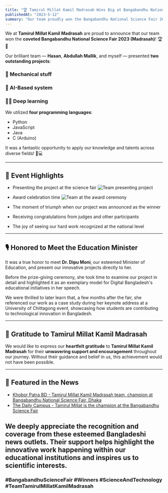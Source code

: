 ```yaml
---
title: "🏆 Tamirul Millat Kamil Madrasah Wins Big at Bangabandhu National Science Fair 2023!"
publishedAt: "2023-5-12"
summary: "Our team proudly won the Bangabandhu National Science Fair 2023 (Madrasah) by showcasing innovative projects in mechanical engineering and AI-based software, using Python, JavaScript, Java, and Arduino (C)."
---
```


We at **Tamirul Millat Kamil Madrasah** are proud to announce that our team won the **coveted Bangabandhu National Science Fair 2023 (Madrasah)**! 🏆🔬

Our brilliant team — **Hasan**, **Abdullah Mallik**, and myself — presented **two outstanding projects**:

### 🔧 Mechanical stuff  
### 🤖 AI-Based system
### 👨‍💻 Deep learning


We utilized **four programming languages**:
- Python  
- JavaScript  
- Java  
- C (Arduino)

It was a fantastic opportunity to apply our knowledge and talents across diverse fields! 🚀💻

---

## 📸 Event Highlights

- Presenting the project at the science fair
![Team presenting project](https://i.postimg.cc/cJFQzTMC/1688566365270.jpg)

- Award celebration time
![Team at the award ceremony](https://i.postimg.cc/k5kqcP6y/biggan.gif)
- The moment of triumph when our project was announced as the winner
- Receiving congratulations from judges and other participants
- The joy of seeing our hard work recognized at the national level

---

## 🎙️ Honored to Meet the Education Minister

It was a true honor to meet **Dr. Dipu Moni**, our esteemed Minister of Education, and present our innovative projects directly to her.

Before the prize-giving ceremony, she took time to examine our project in detail and highlighted it as an exemplary model for Digital Bangladesh's educational initiatives in her speech.

We were thrilled to later learn that, a few months after the fair, she referenced our work as a case study during her keynote address at a University of Chittagong event, showcasing how students are contributing to technological innovation in Bangladesh.

---

## 🙏 Gratitude to Tamirul Millat Kamil Madrasah

We would like to express our **heartfelt gratitude** to **Tamirul Millat Kamil Madrasah** for their **unwavering support and encouragement** throughout our journey. Without their guidance and belief in us, this achievement would not have been possible.

---

## 📰 Featured in the News

- [Khobor Patra BD - Tamirul Millat Kamil Madrasah team, champion at Bangabandhu National Science Fair, Dhaka](https://khoborpatrabd.com/archives/109548 "বঙ্গবন্ধু জাতীয় বিজ্ঞান মেলায় চ্যাম্পিয়ন তা’মীরুল মিল্লাত কামিল মাদরাসা ঢাকা")
- [The Daily Campus - Tamirul Millat is the champion at the Bangabandhu Science Fair](https://thedailycampus.com/madrasha/116088/%E0%A6%AC%E0%A6%99%E0%A7%8D%E0%A6%97%E0%A6%AC%E0%A6%A8%E0%A7%8D%E0%A6%A7%E0%A7%81-%E0%A6%AC%E0%A6%BF%E0%A6%9C%E0%A7%8D%E0%A6%9E%E0%A6%BE%E0%A6%A8-%E0%A6%AE%E0%A7%87%E0%A6%B2%E0%A6%BE%E0%A7%9F-%E0%A6%9A%E0%A7%8D%E0%A6%AF%E0%A6%BE%E0%A6%AE%E0%A7%8D%E0%A6%AA%E0%A6%BF%E0%A7%9F%E0%A6%A8-%E0%A6%A4%E0%A6%BE%E0%A6%AE%E0%A7%80%E0%A6%B0%E0%A7%81%E0%A6%B2-%E0%A6%AE%E0%A6%BF%E0%A6%B2%E0%A7%8D%E0%A6%B2%E0%A6%BE%E0%A6%A4 "বঙ্গবন্ধু বিজ্ঞান মেলায় চ্যাম্পিয়ন তা’মীরুল মিল্লাত")

We deeply appreciate the recognition and coverage from these esteemed Bangladeshi news outlets. Their support helps highlight the innovative work happening within our educational institutions and inspires us to scientific interests.
---

### #BangabandhuScienceFair #Winners #ScienceAndTechnology #TeamTamirulMillatKamilMadrasah